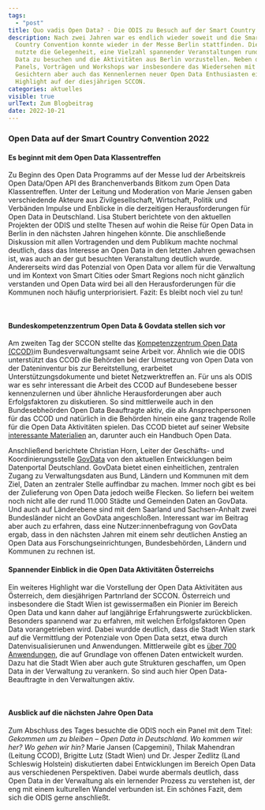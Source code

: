 ```yaml
---
tags:
  - "post"
title: Quo vadis Open Data? - Die ODIS zu Besuch auf der Smart Country Convention
description: Nach zwei Jahren war es endlich wieder soweit und die Smart
  Country Convention konnte wieder in der Messe Berlin stattfinden. Die ODIS
  nutzte die Gelegenheit, eine Vielzahl spannender Veranstaltungen rund um Open
  Data zu besuchen und die Aktivitäten aus Berlin vorzustellen. Neben den
  Panels, Vorträgen und Workshops war insbesondere das Wiedersehen mit bekannten
  Gesichtern aber auch das Kennenlernen neuer Open Data Enthusiasten ein
  Highlight auf der diesjährigen SCCON.
categories: aktuelles
visible: true
urlText: Zum Blogbeitrag
date: 2022-10-21
---
```


### Open Data auf der Smart Country Convention 2022

#### Es beginnt mit dem Open Data Klassentreffen

Zu Beginn des Open Data Programms auf der Messe lud der Arbeitskreis Open Data/Open API des Branchenverbands Bitkom zum Open Data Klassentreffen. Unter der Leitung und Moderation von Marie Jensen gaben verschiedende Akteure aus Zivilgesellschaft, Wirtschaft, Politik und Verbänden Impulse und Enblicke in die derzeitigen Herausforderungen für Open Data in Deutschland. Lisa Stubert berichtete von den aktuellen Projekten der ODIS und stellte Thesen auf wohin die Reise für Open Data in Berlin in den nächsten Jahren hingehen könnte. Die anschließende Diskussion mit allen Vortragenden und dem Publikum machte nochmal deutlich, dass das Interesse an Open Data in den letzten Jahren gewachsen ist, was auch an der gut besuchten Veranstaltung deutlich wurde. Andererseits wird das Potenzial von Open Data vor allem für die Verwaltung und im Kontext von Smart Cities oder Smart Regions noch nicht gänzlich verstanden und Open Data wird bei all den Herausforderungen für die Kommunen noch häufig unterpriorisiert. Fazit: Es bleibt noch viel zu tun!


<ImageSection
  src="Lisa_SCCON.jpg"
  caption="Lisa Stubert stellt die Aktivitäten der ODIS vor"
/>

<br />

#### Bundeskompetenzzentrum Open Data & Govdata stellen sich vor

Am zweiten Tag der SCCON stellte das [Kompetenzzentrum Open Data (CCOD)](https://www.bva.bund.de/DE/Services/Behoerden/Beratung/Beratungszentrum/OpenData/opendata_node.html)im Bundesverwaltungsamt seine Arbeit vor. Ähnlich wie die ODIS unterstützt das CCOD die Behörden bei der Umsetzung von Open Data von der Dateninventur bis zur Bereitstellung, erarbeitet Unterstützungsdokumente und bietet Netzwerktreffen an. Für uns als ODIS war es sehr interessant die Arbeit des CCOD auf Bundesebene besser kennenzulernen und über ähnliche Herausforderungen aber auch Erfolgsfaktoren zu diskutieren.
So sind mittlerweile auch in den Bundesebheörden Open Data Beauftragte aktiv, die als Ansprechpersonen für das CCOD und natürlich in die Behörden hinein eine ganz tragende Rolle für die Open Data Aktivitäten spielen.
Das CCOD bietet auf seiner Website [interessante Materialien](https://www.bva.bund.de/DE/Services/Behoerden/Beratung/Beratungszentrum/OpenData/Handbuch/handbuch_node.html;jsessionid=586AA2149E985D3B136B7FA1CA4E4ECE.internet271) an, darunter auch ein Handbuch Open Data.

Anschließend berichtete Christian Horn, Leiter der Geschäfts- und Koordinierungsstelle [GovData](https://www.govdata.de) von den aktuellen Entwicklungen beim Datenportal Deutschland. GovData bietet einen einheitlichen, zentralen Zugang zu Verwaltungsdaten aus Bund, Ländern und Kommunen mit dem Ziel, Daten an zentraler Stelle auffindbar zu machen. Immer noch gibt es bei der Zulieferung von Open Data jedoch weiße Flecken. So liefern bei weitem noch nicht alle der rund 11.000 Städte und Gemeinden Daten an GovData. Und auch auf Länderebene sind mit dem Saarland und Sachsen-Anhalt zwei Bundesländer nicht an GovData angeschloßen.
Interessant war im Beitrag aber auch zu erfahren, dass eine Nutzer:innenbefragung von GovData ergab, dass in den nächsten Jahren mit einem sehr deutlichen Anstieg an Open Data aus Forschungseinrichtungen, Bundesbehörden, Ländern und Kommunen zu rechnen ist.

#### Spannender Einblick in die Open Data Aktivitäten Österreichs

Ein weiteres Highlight war die Vorstellung der Open Data Aktivitäten aus Österreich, dem diesjährigen Partnrland der SCCON. Österreich und insbesondere die Stadt Wien ist gewissermaßen ein Pionier im Bereich Open Data und kann daher auf langjährige Erfahrungswerte zurückblicken. Besonders spannend war zu erfahren, mit welchen Erfolgsfaktoren Open Data vorangetrieben wird. Dabei wurdde deutlich, dass die Stadt Wien stark auf die Vermittlung der Potenziale von Open Data setzt, etwa durch Datenvisualisierunen und Anwendungen. Mittlerweile gibt es [über 700 Anwendungen](https://www.data.gv.at/anwendungen/), die auf Grundlage von offenen Daten entwickelt wurden. Dazu hat die Stadt Wien aber auch gute Strukturen geschaffen, um Open Data in der Verwaltung zu verankern. So sind auch hier Open Data-Beauftragte in den Verwaltungen aktiv.

<ImageSection
  src="Oesterreich_SCCON.jpg"
  caption="Interessante Einblicke in 10 Jahre Open Data Österreich"
/>

<br />

#### Ausblick auf die nächsten Jahre Open Data

Zum Abschluss des Tages besuchte die ODIS noch ein Panel mit dem Titel: _Gekommen um zu bleiben – Open Data in Deutschland. Wo kommen wir her? Wo gehen wir hin?_
Marie Jansen (Capgemini), Thilak Mahendran (Leitung CCOD), Brigitte Lutz (Stadt Wien) und Dr. Jesper Zedlitz (Land Schleswig Holstein) diskutierten dabei Entwicklungen im Bereich Open Data aus verschiedenen Perspektiven. Dabei wurde abermals deutlich, dass Open Data in der Verwaltung als ein lernender Prozess zu verstehen ist, der eng mit einem kulturellen Wandel verbunden ist. Ein schönes Fazit, dem sich die ODIS gerne anschließt.
